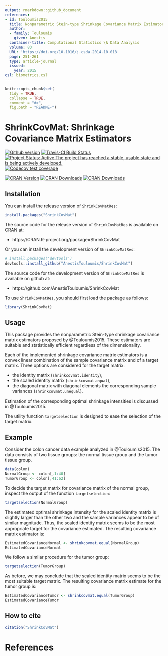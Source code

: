 ```yaml
---
output: rmarkdown::github_document
references:
- id: Touloumis2015
  title: Nonparametric Stein-type Shrinkage Covariance Matrix Estimators in High-Dimensional Settings
  author:
  - family: Touloumis
    given: Anestis
  container-title: Computational Statistics \& Data Analysis
  volume: 83
  URL: 'https://doi.org/10.1016/j.csda.2014.10.018'
  page: 251-261
  type: article-journal
  issued:
    year: 2015
csl: biometrics.csl    
---
```



<!-- README.md is generated from README.Rmd. Please edit that file -->

```r
knitr::opts_chunk$set(
  tidy = TRUE,
  collapse = TRUE,
  comment = "#>",
  fig.path = "README-")
```

# ShrinkCovMat: Shrinkage Covariance Matrix Estimators

[![Github version](`r paste0("https://img.shields.io/badge/GitHub%20-", as.vector(read.dcf('DESCRIPTION')[, 'Version']),"-orange.svg")`)]("commits/master")
[![Travis-CI Build Status](https://travis-ci.org/AnestisTouloumis/ShrinkCovMat.svg?branch=master)](https://travis-ci.org/AnestisTouloumis/ShrinkCovMat)
[![Project Status: Active The project has reached a stable, usable state and is being actively developed.](http://www.repostatus.org/badges/latest/active.svg)](http://www.repostatus.org/#active) 
[![Codecov test coverage](https://codecov.io/gh/AnestisTouloumis/ShrinkCovMat/branch/master/graph/badge.svg)](https://codecov.io/gh/AnestisTouloumis/ShrinkCovMat?branch=master)

[![CRAN Version](https://www.r-pkg.org/badges/version/ShrinkCovMat?color=blue)](https://CRAN.R-project.org/package=ShrinkCovMat)
[![CRAN Downloads](https://cranlogs.r-pkg.org/badges/grand-total/ShrinkCovMat?color=blue)](https://cranlogs.r-pkg.org/badges/grand-total/ShrinkCovMat)
[![CRAN Downloads](https://cranlogs.r-pkg.org/badges/ShrinkCovMat)](https://CRAN.R-project.org/package=ShrinkCovMat)


## Installation

You can install the release version of `ShrinkCovMatRes`:

```r
install.packages("ShrinkCovMat")
```

The source code for the release version of `ShrinkCovMatRes` is available on CRAN at:

- https://CRAN.R-project.org/package=ShrinkCovMat

Or you can install the development version of `ShrinkCovMatRes`:

```r
# install.packages('devtools')
devtools::install_github("AnestisTouloumis/ShrinkCovMat")
```

The source code for the development version of `ShrinkCovMatRes` is available on github at:

- https://github.com/AnestisTouloumis/ShrinkCovMat

To use `ShrinkCovMatRes`, you should first load the package as follows:

```r
library(ShrinkCovMat)
```

## Usage

This package provides the nonparametric Stein-type shrinkage covariance matrix estimators proposed by @Touloumis2015. These estimators are suitable and statistically efficient regardless of the dimensionality.

Each of the implemented shrinkage covariance matrix estimators is a convex linear combination of the sample covariance matrix and of a target matrix. Three options are considered for the target matrix: 

- the identity matrix (`shrinkcovmat.identity`),
- the scaled identity matrix (`shrinkcovmat.equal`),
- the diagonal matrix with diagonal elements the corresponding sample variances (`shrinkcovmat.unequal`).

Estimation of the corresponding optimal shrinkage intensities is discussed in @Touloumis2015.

The utility function `targetselection` is designed to ease the selection of the target matrix.

## Example
Consider the colon cancer data example analyzed in @Touloumis2015. The data consists of two tissue groups: the normal tissue group and the tumor tissue group.
```r
data(colon)
NormalGroup <- colon[,1:40]
TumorGroup <- colon[,41:62]
```
To decide the target matrix for covariance matrix of the normal group, inspect the output of the function `targetselection`:
```r
targetselection(NormalGroup)
```
The estimated optimal shrinkage intensity for the scaled identity matrix is slightly larger than the other two and the sample variances appear to be of similar magnitude. Thus, the scaled identity matrix seems to be the most appropriate target for the covariance estimated. The resulting covariance matrix estimator is:
```r
EstimatedCovarianceNormal <- shrinkcovmat.equal(NormalGroup)
EstimatedCovarianceNormal
```
We follow a similar procedure for the tumor group: 
```r
targetselection(TumorGroup)
```
As before, we may conclude that the scaled identity matrix seems to be the most suitable target matrix. The resulting covariance matrix estimate for the tumor group is:
```r
EstimatedCovarianceTumor <- shrinkcovmat.equal(TumorGroup)
EstimatedCovarianceTumor
```


## How to cite
```r
citation("ShrinkCovMat")
```

# References
